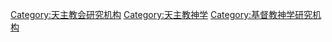 [[Category:天主教会研究机构|Category:天主教会研究机构]]
[[Category:天主教神学|Category:天主教神学]]
[[Category:基督教神学研究机构|Category:基督教神学研究机构]]